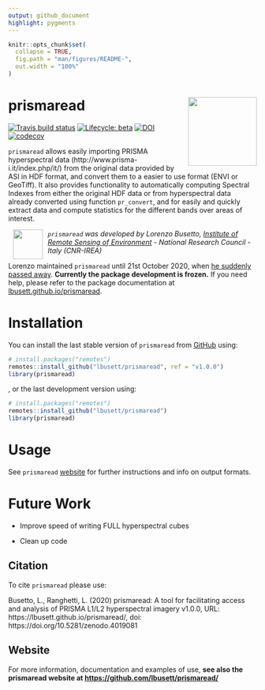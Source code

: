 ```yaml
---
output: github_document 
highlight: pygments
---
```


<!-- README.md is generated from README.Rmd. Please edit that file -->

```r
knitr::opts_chunk$set(
  collapse = TRUE,
  fig.path = "man/figures/README-",
  out.width = "100%"
)
```
# prismaread <a href='https://github.com/lbusett/prismaread'><img src='man/figures/logo.png' align="right" height="139" /></a>

<!-- badges: start -->
[![Travis build status](https://travis-ci.org/lbusett/prismaread.svg?branch=master)](https://travis-ci.org/lbusett/prismaread)
[![Lifecycle: beta](https://img.shields.io/badge/lifecycle-beta-blue.svg)](https://www.tidyverse.org/lifecycle/#beta)
[![DOI](https://zenodo.org/badge/DOI/10.5281/zenodo.4019081.svg)](https://doi.org/10.5281/zenodo.4019081)
[![codecov](https://codecov.io/gh/lbusett/prismaread/branch/master/graph/badge.svg)](https://codecov.io/gh/lbusett/prismaread)
<!-- badges: end -->

`prismaread` allows easily importing PRISMA hyperspectral data (http://www.prisma-i.it/index.php/it/)  from the original data provided by ASI in HDF format, and convert them to a easier to use format (ENVI or GeoTiff). It also provides functionality to automatically computing Spectral Indexes from either the original HDF data or from hyperspectral data already converted using function `pr_convert`, and for easily and quickly extract
data and compute statistics for the different bands over areas of interest. 

<a href="http://www.irea.cnr.it/en/"> <img src="man/figures/logo_irea.png" height="60" align="left" style="vertical-align:middle;margin:0px 10px"/></a> 

_`prismaread` was developed by Lorenzo Busetto, 
[Institute of Remote Sensing of Environment](http://www.irea.cnr.it/en/) - National Research Council - Italy (CNR-IREA)_

Lorenzo maintained `prismaread` until 21st October 2020, when
[he suddenly passed away](https://docs.ropensci.org/MODIStsp/articles/lorenzo.html).
**Currently the package development is frozen.**
If you need help, please refer to the package documentation at
[lbusett.github.io/prismaread](https://lbusett.github.io/prismaread).

# Installation

You can install the last stable version of `prismaread` from [GitHub](https://github.com/) using: 

``` r
# install.packages("remotes")
remotes::install_github("lbusett/prismaread", ref = "v1.0.0")
library(prismaread)
```

, or the last development version using:

``` r
# install.packages("remotes")
remotes::install_github("lbusett/prismaread")
library(prismaread)
```

# Usage

See `prismaread` [website](https://lbusett.github.io/prismaread/) for further instructions and info 
on output formats.

# Future Work

- Improve speed of writing FULL hyperspectral cubes

- Clean up code


## Citation
  
To cite `prismaread` please use:

Busetto, L., Ranghetti, L. (2020) prismaread: A tool for facilitating access and analysis of PRISMA L1/L2 hyperspectral imagery v1.0.0, URL: https://lbusett.github.io/prismaread/, doi: https://doi.org/10.5281/zenodo.4019081

## Website

For more information, documentation and examples of use, __see also the prismaread website at [https://github.com/lbusett/prismaread/](https://github.com/lbusett/prismaread/)__ 
